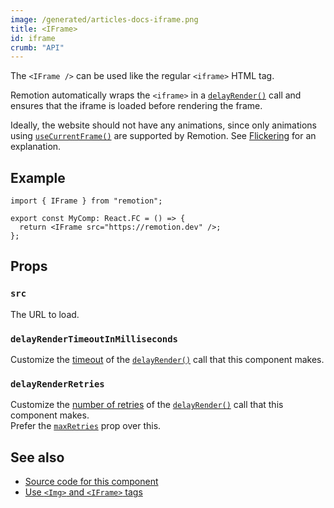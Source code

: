 ```yaml
---
image: /generated/articles-docs-iframe.png
title: <IFrame>
id: iframe
crumb: "API"
---
```


The `<IFrame />` can be used like the regular `<iframe>` HTML tag.

Remotion automatically wraps the `<iframe>` in a [`delayRender()`](/docs/delay-render) call
and ensures that the iframe is loaded before rendering the frame.

Ideally, the website should not have any animations, since only animations using [`useCurrentFrame()`](/docs/use-current-frame) are supported by Remotion. See [Flickering](/docs/flickering) for an explanation.

## Example

```tsx twoslash
import { IFrame } from "remotion";

export const MyComp: React.FC = () => {
  return <IFrame src="https://remotion.dev" />;
};
```

## Props

### `src`

The URL to load.

### `delayRenderTimeoutInMilliseconds`<AvailableFrom v="4.0.140" />

Customize the [timeout](/docs/delay-render#modifying-the-timeout) of the [`delayRender()`](/docs/delay-render) call that this component makes.

### `delayRenderRetries`<AvailableFrom v="4.0.140" />

Customize the [number of retries](/docs/delay-render#retrying) of the [`delayRender()`](/docs/delay-render) call that this component makes.  
Prefer the [`maxRetries`](/docs/img#maxretries) prop over this.

## See also

- [Source code for this component](https://github.com/remotion-dev/remotion/blob/main/packages/core/src/IFrame.tsx)
- [Use `<Img>` and `<IFrame>` tags](/docs/use-img-and-iframe)
